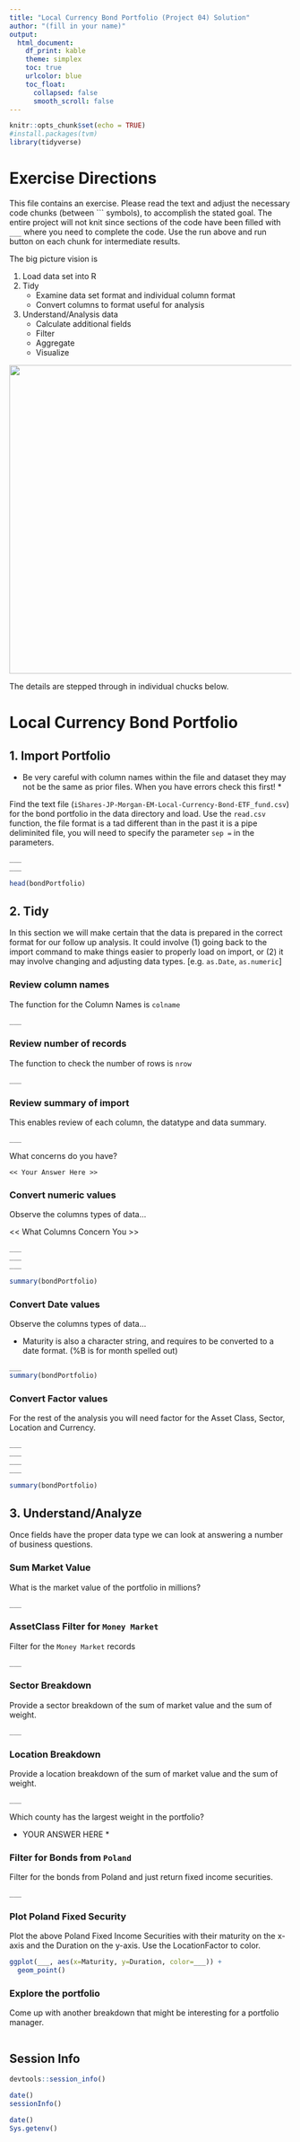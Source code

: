 ```yaml
---
title: "Local Currency Bond Portfolio (Project 04) Solution"
author: "(fill in your name)"
output:
  html_document:
    df_print: kable
    theme: simplex
    toc: true
    urlcolor: blue
    toc_float:
      collapsed: false
      smooth_scroll: false
---
```


```r
knitr::opts_chunk$set(echo = TRUE)
#install.packages(tvm)
library(tidyverse)
```

# Exercise Directions

This file contains an exercise.  Please read the text and adjust the necessary code chunks (between \`\`\` symbols), to accomplish the stated goal.  The entire project will not knit since sections of the code have been filled with `___` where you need to complete the code.  Use the run above and run button on each chunk for intermediate results.

The big picture vision is 

  1. Load data set into R
  2. Tidy
      * Examine data set format and individual column format
      * Convert columns to format useful for analysis
  3. Understand/Analysis data
      * Calculate additional fields
      * Filter
      * Aggregate
      * Visualize
  
![](../image/data-science.png){width=550px}

The details are stepped through in individual chucks below.

# Local Currency Bond Portfolio

## 1. Import Portfolio

* Be very careful with column names within the file and dataset they may not be the same as prior files. When you have errors check this first! *

Find the text file (`iShares-JP-Morgan-EM-Local-Currency-Bond-ETF_fund.csv`) for the bond portfolio in the data directory and load.  Use the `read.csv` function, the file format is a tad different than in the past it is a pipe deliminited file, you will need to specify the parameter `sep =` in the parameters. 

```r

___
___

head(bondPortfolio)

```

## 2. Tidy

In this section we will make certain that the data is prepared in the correct format for our follow up analysis.  It could involve (1) going back to the import command to make things easier to properly load on import, or (2) it may involve changing and adjusting data types. [e.g. `as.Date`, `as.numeric`]

### Review column names 

The function for the Column Names is `colname`

```r
___
```

### Review number of records

The function to check the number of rows is `nrow`

```r
___
```

### Review summary of import
This enables review of each column, the datatype and data summary.

```r
___
```

What concerns do you have?

~~~
<< Your Answer Here >>
~~~

### Convert numeric values

Observe the columns types of data...

<< What Columns Concern You >>

```r
___
___
___

summary(bondPortfolio)

```

### Convert Date values

Observe the columns types of data...

* Maturity is also a character string, and requires to be converted to a date format. (%B is for month spelled out)

```r
___
summary(bondPortfolio)
```

### Convert Factor values

For the rest of the analysis you will need factor for the Asset Class, Sector, Location and Currency.

```r

___
___
___
___

summary(bondPortfolio)
```

## 3. Understand/Analyze

Once fields have the proper data type we can look at answering a number of business questions.

### Sum Market Value

What is the market value of the portfolio in millions?

```r
___
```


### AssetClass Filter for `Money Market`

Filter for the `Money Market` records

```r
___
```

### Sector Breakdown

Provide a sector breakdown of the sum of market value and the sum of weight.

```r
___
```
### Location Breakdown

Provide a location breakdown of the sum of market value and the sum of weight.

```r
___

```

Which county has the largest weight in the portfolio?

* YOUR ANSWER HERE *

### Filter for Bonds from `Poland`

Filter for the bonds from Poland and just return fixed income securities.

```r
___

```


### Plot Poland Fixed Security

Plot the above Poland Fixed Income Securities with their maturity on the x-axis and the Duration on the y-axis.  Use the LocationFactor to color.
```r
ggplot(___, aes(x=Maturity, y=Duration, color=___)) +
  geom_point()

```


### Explore the portfolio

Come up with another breakdown that might be interesting for a portfolio manager.

```r


```


## Session Info

```r
devtools::session_info()
```

```r
date()
sessionInfo()
```

```r
date()
Sys.getenv()
```


